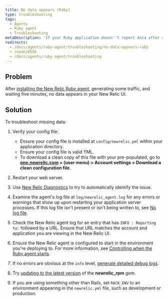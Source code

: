 ```yaml
---
title: No data appears (Ruby)
type: troubleshooting
tags:
  - Agents
  - Ruby agent
  - Troubleshooting
metaDescription: 'If your Ruby application doesn''t report data after a few minutes, try these troubleshooting steps.'
redirects:
  - /docs/agents/ruby-agent/troubleshooting/no-data-appears-ruby
  - /node/6556
  - /docs/agents/ruby-agent/troubleshooting
---
```


## Problem

After [installing the New Relic Ruby agent](/docs/agents/ruby-agent/installation-configuration/ruby-agent-installation), generating some traffic, and waiting five minutes, no data appears in your New Relic UI.

## Solution

To troubleshoot missing data:

1. Verify your config file:

   * Ensure your config file is installed at `config/newrelic.yml` within your application directory.
   * Ensure your config file is valid YML.
   * To download a clean copy of this file with your <LicenseKey/> pre-populated, go to **[one.newrelic.com](https://one.newrelic.com/all-capabilities) > (user menu) > Account settings > Download a clean configuration file**.
2. Restart your web server.
3. Use [New Relic Diagnostics](/docs/agents/manage-apm-agents/troubleshooting/new-relic-diagnostics) to try to automatically identify the issue.
4. Examine the agent's log file at `log/newrelic_agent.log` for any errors or warnings that show up upon restarting your application server processes. If this log file isn't present or isn't being written to, see [No log file](/docs/agents/ruby-agent/troubleshooting/no-log-file-ruby).
5. Check the New Relic agent log for an entry that has `INFO : Reporting to:` followed by a URL. Ensure that URL matches the account and application you are viewing in the New Relic UI.
6. Ensure the New Relic agent is configured to start in the environment you're deploying to. For more information, see [Controlling when the Ruby agent starts](/docs/agents/ruby-agent/troubleshooting/controlling-when-ruby-agent-starts).
7. If no errors are obvious at the `info` level, [generate detailed debug logs](/docs/agents/ruby-agent/troubleshooting/generating-logs-troubleshooting-ruby).
8. Try [updating to the latest version](/docs/agents/ruby-agent/installation-configuration/updating-deprecated-ruby-agents#update) of the **newrelic_rpm** gem.
9. If you are using something other than Rails, set `RACK_ENV` to an environment appearing in the `newrelic.yml` file, such as development or production.
